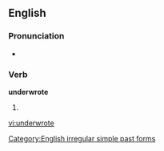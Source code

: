 ==English==

===Pronunciation===
*{{IPA|/ʌndəɻ'ɻoʊte/}}

===Verb===
'''underwrote'''
# {{simple past of|[[underwrite]]}}

[[Category:English irregular simple past forms]]

[[vi:underwrote]]